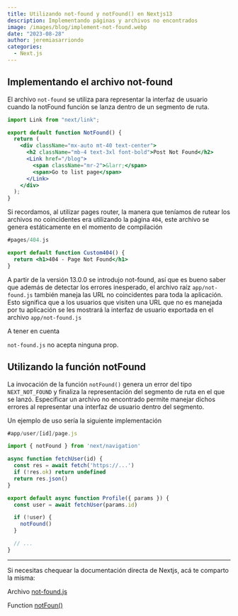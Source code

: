 ```yaml
---
title: Utilizando not-found y notFound() en Nextjs13
description: Implementando páginas y archivos no encontrados
image: /images/blog/implement-not-found.webp
date: "2023-08-28"
author: jeremiasarriondo
categories:
  - Next.js
---
```


## Implementando el archivo not-found

El archivo `not-found` se utiliza para representar la interfaz de usuario cuando la notFound función se lanza dentro de un segmento de ruta.

```jsx
import Link from "next/link";

export default function NotFound() {
  return (
    <div className="mx-auto mt-40 text-center">
      <h2 className="mb-4 text-3xl font-bold">Post Not Found</h2>
      <Link href="/blog">
        <span className="mr-2">&larr;</span>
        <span>Go to list page</span>
      </Link>
    </div>
  );
}
```

Si recordamos, al utilizar pages router, la manera que teníamos de rutear los archivos no coincidentes era utilizando la página `404`, este archivo se genera estáticamente en el momento de compilación

```jsx
#pages/404.js

export default function Custom404() {
  return <h1>404 - Page Not Found</h1>
}
```

A partir de la versión 13.0.0 se introdujo not-found, así que es bueno saber que además de detectar los errores inesperado, el archivo raíz `app/not-found.js` también maneja las URL no coincidentes para toda la aplicación. Esto significa que a los usuarios que visiten una URL que no es manejada por tu aplicación se les mostrará la interfaz de usuario exportada en el archivo `app/not-found.js`

A tener en cuenta

`not-found.js` no acepta ninguna prop.

## Utilizando la función notFound

La invocación de la función `notFound()` genera un error del tipo `NEXT_NOT_FOUND` y finaliza la representación del segmento de ruta en el que se lanzó. Especificar un archivo no encontrado permite manejar dichos errores al representar una interfaz de usuario dentro del segmento.

Un ejemplo de uso sería la siguiente implementación

```jsx
#app/user/[id]/page.js

import { notFound } from 'next/navigation'

async function fetchUser(id) {
  const res = await fetch('https://...')
  if (!res.ok) return undefined
  return res.json()
}

export default async function Profile({ params }) {
  const user = await fetchUser(params.id)

  if (!user) {
    notFound()
  }

  // ...
}
```

---

Si necesitas chequear la documentación directa de Nextjs, acá te comparto la misma:

Archivo [not-found.js](https://nextjs.org/docs/app/api-reference/file-conventions/not-found)

Function [notFoun()](https://nextjs.org/docs/app/api-reference/functions/not-found)
